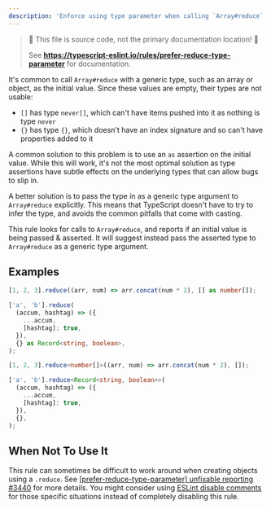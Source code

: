 ```yaml
---
description: 'Enforce using type parameter when calling `Array#reduce` instead of casting.'
---
```



> 🛑 This file is source code, not the primary documentation location! 🛑
>
> See **https://typescript-eslint.io/rules/prefer-reduce-type-parameter** for documentation.

It's common to call `Array#reduce` with a generic type, such as an array or object, as the initial value.
Since these values are empty, their types are not usable:

- `[]` has type `never[]`, which can't have items pushed into it as nothing is type `never`
- `{}` has type `{}`, which doesn't have an index signature and so can't have properties added to it

A common solution to this problem is to use an `as` assertion on the initial value.
While this will work, it's not the most optimal solution as type assertions have subtle effects on the underlying types that can allow bugs to slip in.

A better solution is to pass the type in as a generic type argument to `Array#reduce` explicitly.
This means that TypeScript doesn't have to try to infer the type, and avoids the common pitfalls that come with casting.

This rule looks for calls to `Array#reduce`, and reports if an initial value is being passed & asserted.
It will suggest instead pass the asserted type to `Array#reduce` as a generic type argument.

## Examples

<Tabs>
<TabItem value="❌ Incorrect">

```ts
[1, 2, 3].reduce((arr, num) => arr.concat(num * 2), [] as number[]);

['a', 'b'].reduce(
  (accum, hashtag) => ({
    ...accum,
    [hashtag]: true,
  }),
  {} as Record<string, boolean>,
);
```

</TabItem>
<TabItem value="✅ Correct">

```ts
[1, 2, 3].reduce<number[]>((arr, num) => arr.concat(num * 2), []);

['a', 'b'].reduce<Record<string, boolean>>(
  (accum, hashtag) => ({
    ...accum,
    [hashtag]: true,
  }),
  {},
);
```

</TabItem>
</Tabs>

## When Not To Use It

This rule can sometimes be difficult to work around when creating objects using a `.reduce`.
See [[prefer-reduce-type-parameter] unfixable reporting #3440](https://github.com/typescript-eslint/typescript-eslint/issues/3440) for more details.
You might consider using [ESLint disable comments](https://eslint.org/docs/latest/use/configure/rules#using-configuration-comments-1) for those specific situations instead of completely disabling this rule.
